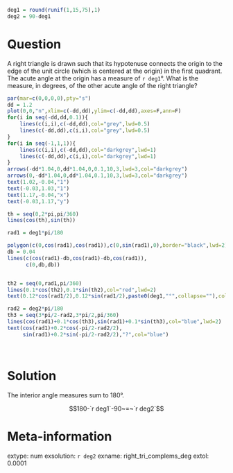 ```r
deg1 = round(runif(1,15,75),1)
deg2 = 90-deg1
```

Question
========

A right triangle is drawn such that its hypotenuse connects the origin to the edge of the unit circle (which is centered at the origin) in the first quadrant. The acute angle at the origin has a measure of `r deg1`°. What is the measure, in degrees, of the other acute angle of the right triangle?

```r
par(mar=c(0,0,0,0),pty="s")
dd = 1.2
plot(0,0,"n",xlim=c(-dd,dd),ylim=c(-dd,dd),axes=F,ann=F)
for(i in seq(-dd,dd,0.1)){
    lines(c(i,i),c(-dd,dd),col="grey",lwd=0.5)
    lines(c(-dd,dd),c(i,i),col="grey",lwd=0.5)
}
for(i in seq(-1,1,1)){
    lines(c(i,i),c(-dd,dd),col="darkgrey",lwd=1)
    lines(c(-dd,dd),c(i,i),col="darkgrey",lwd=1)
}
arrows(-dd*1.04,0,dd*1.04,0,0.1,10,3,lwd=3,col="darkgrey")
arrows(0,-dd*1.04,0,dd*1.04,0.1,10,3,lwd=3,col="darkgrey")
text(1.02,-0.04,"1")
text(-0.03,1.03,"1")
text(1.17,-0.04,"x")
text(-0.03,1.17,"y")

th = seq(0,2*pi,pi/360)
lines(cos(th),sin(th))

rad1 = deg1*pi/180

polygon(c(0,cos(rad1),cos(rad1)),c(0,sin(rad1),0),border="black",lwd=2)
db = 0.04
lines(c(cos(rad1)-db,cos(rad1)-db,cos(rad1)),
      c(0,db,db))


th2 = seq(0,rad1,pi/360)
lines(0.1*cos(th2),0.1*sin(th2),col="red",lwd=2)
text(0.12*cos(rad1/2),0.12*sin(rad1/2),paste0(deg1,"°",collapse=""),col="red",srt=deg1/2,adj=c(0,0.5))

rad2 = deg2*pi/180
th3 = seq(3*pi/2-rad2,3*pi/2,pi/360)
lines(cos(rad1)+0.1*cos(th3),sin(rad1)+0.1*sin(th3),col="blue",lwd=2)
text(cos(rad1)+0.2*cos(-pi/2-rad2/2),
     sin(rad1)+0.2*sin(-pi/2-rad2/2),"?",col="blue")


```
\



Solution
========


The interior angle measures sum to 180°.

$$180-`r deg1`-90~=~`r deg2`$$


Meta-information
============
extype: num
exsolution: `r deg2`
exname: right_tri_complems_deg
extol: 0.0001